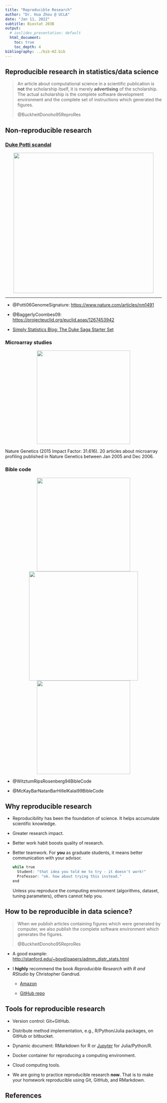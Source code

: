 ```yaml
---
title: "Reproducible Research"
author: "Dr. Hua Zhou @ UCLA"
date: "Jan 11, 2022"
subtitle: Biostat 203B
output:
  # ioslides_presentation: default
  html_document:
    toc: true
    toc_depth: 4  
bibliography: ../bib-HZ.bib
---
```


## Reproducible research in statistics/data science

> An article about computational science in a scientific publication is **not** the scholarship itself, it is merely **advertising** of the scholarship. The actual scholarship is the complete software development environment and the complete set of instructions which generated the figures.
>
> @BuckheitDonoho95ReproRes

## Non-reproducible research

### [Duke Potti scandal](https://en.wikipedia.org/wiki/Anil_Potti)

<p align="center">
  <img src="./screenshot_dukepottiscandal.png" height="450">
</p>

----

- @Potti06GenomeSignature: <https://www.nature.com/articles/nm1491>

- @BaggerlyCoombes09: <https://projecteuclid.org/euclid.aoas/1267453942>

- [Simply Statistics Blog: The Duke Saga Starter Set](https://simplystatistics.org/posts/2012-02-27-the-duke-saga-starter-set/)

   
### Microarray studies

<p align="center">
  <img src="screenshot_naturegeneticsrepeatabilityfig.png" height="300">
</p>


Nature Genetics (2015 Impact Factor: 31.616). 20 articles about microarray profiling published in Nature Genetics between Jan 2005 and Dec 2006.

### Bible code

<p align="center">
<img src="biblecode.jpg" height="300"> <img src="trump_bible_code.jpg" width="350"> <img src="biblecode_statsci.png" height="300">
</p>

- @WitztumRipsRosenberg94BibleCode

- @McKayBarNatanBarHillelKalai99BibleCode

## Why reproducible research

- Reproducibility has been the foundation of science. It helps accumulate scientific knowledge.

- Greater research impact.

- Better work habit boosts quality of research.

- Better teamwork. For **you** as graduate students, it means better communication with your advisor.

    ```r
    while true  
      Student: "that idea you told me to try - it doesn't work!"  
      Professor: "ok. how about trying this instead."
    end
    ```
Unless you reproduce the computing environment (algorithms, dataset, tuning parameters), others cannot help you.

## How to be reproducible in data science?

> When we publish articles containing figures which were generated by computer, we also publish the complete software environment which generates the figures.
>
> @BuckheitDonoho95ReproRes

- A good example: <http://stanford.edu/~boyd/papers/admm_distr_stats.html>

- I **highly** recommend the book _Reproducible Research with R and RStudio_ by Christopher Gandrud. 

    - [Amazon](https://www.amazon.com/Reproducible-Research-Studio-Chapman-Hall/dp/1466572841)
    
    - [GitHub repo](https://github.com/christophergandrud/Rep-Res-Book)

## Tools for reproducible research

- Version control: Git+GitHub.

- Distribute method implementation, e.g., R/Python/Julia packages, on GitHub or bitbucket.

- Dynamic document: RMarkdown for R or [Jupyter](http://jupyter.org) for Julia/Python/R.

- Docker container for reproducing a computing environment.

- Cloud computing tools.

- We are going to practice reproducible research **now**. That is to make your homework reproducible using Git, GitHub, and RMarkdown.

## References

